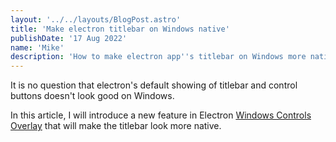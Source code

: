 ```yaml
---
layout: '../../layouts/BlogPost.astro'
title: 'Make electron titlebar on Windows native'
publishDate: '17 Aug 2022'
name: 'Mike'
description: 'How to make electron app''s titlebar on Windows more native'
---
```


<Cool name={frontmatter.name}/>

It is no question that electron's default showing of titlebar and control buttons doesn't look good on Windows.

In this article, I will introduce a new feature in Electron [Windows Controls Overlay](https://developer.mozilla.org/en-US/docs/Web/API/Window_Controls_Overlay_API) that will make the titlebar look more native.